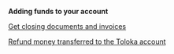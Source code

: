
**Adding funds to your account**

<TroubleshootingAmountGreaterThanPlanned/>

[Get closing documents and invoices](/docs/guide/troubleshooting/support?form-source=guide-troubleshooting-troubleshooting-list-7)

[Refund money transferred to the Toloka account](/docs/guide/troubleshooting/support?form-source=guide-troubleshooting-troubleshooting-list-7)